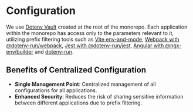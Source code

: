# Configuration

We use [Dotenv Vault](https://www.dotenv.org/docs/security/env-vault) created at the root of the monorepo.
Each application within the monorepo has access only to the parameters relevant to it, utilizing prefix filtering
tools such as [Vite env-and-mode](https://vitejs.dev/guide/env-and-mode#env-files), [Webpack with @dotenv-run/webpack](https://www.npmjs.com/package/@dotenv-run/webpack),
[Jest with @dotenv-run/jest](https://www.npmjs.com/package/@dotenv-run/jest), [Angular with @ngx-env/builder](https://www.npmjs.com/package/@ngx-env/builder) and
[dotenv-run](https://dotenv.run).

## Benefits of Centralized Configuration

- **Single Management Point**: Centralized management of all configurations for all applications.
- **Enhanced Security**: Reduces the risk of sharing sensitive information between different applications due to prefix filtering.

